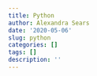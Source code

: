```yaml
---
title: Python
author: Alexandra Sears
date: '2020-05-06'
slug: python
categories: []
tags: []
description: ''
---
```

